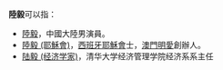 '''陸毅'''可以指：
* [[陸毅|陸毅]]，中國大陸男演員。
* [[陸毅_(耶穌會)|陸毅 (耶穌會)]]，[[西班牙|西班牙]][[耶穌會|耶穌會]]士，[[澳門|澳門]][[明愛|明愛]]創辦人。
* [[陆毅_(经济学家)|陆毅 (经济学家)]]，清华大学经济管理学院经济系系主任

{{disambig|L毅|Cat=二字陆姓人名消歧义}}